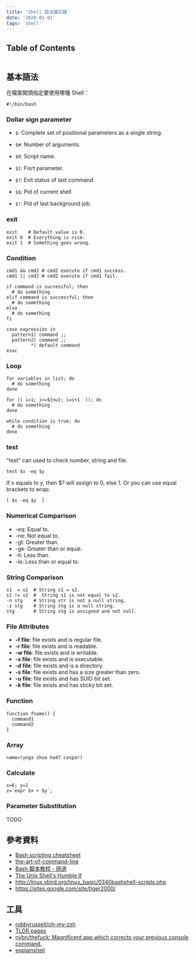 ```yaml
---
title: 'Shell 語法備忘錄'
date: '2020-01-01'
tags: 'shell'
---
```


## Table of Contents

```toc
```

## 基本語法

在檔案開頭指定要使用哪種 Shell：

```shell
#!/bin/bash
```

### Dollar sign parameter

- `$`: Complete set of positional parameters as a single string.
- `$#`: Number of arguments.
- `$0`: Script name.
- `$1`: Fisrt parameter.

- `$?`: Exit status of last command.
- `$$`: Pid of current shell
- `$!`: Pid of last background job.

### exit

```shell
exit    # Default value is 0.
exit 0  # Everything is nice.
exit 1  # Something goes wrong.
```

### Condition

```shell
cmd1 && cmd2 # cmd2 execute if cmd1 success.
cmd1 || cmd2 # cmd2 execute if cmd1 fail.

if command is successful; then
  # do something
elif command is successful; then
  # do something
else
  # do something
fi

case expression in
  pattern1) command ;;
  pattern2) command ;;
         *) default command
esac
```

### Loop

```shell
for variables in list; do
  # do something
done

for (( i=1; i<=${nu}; i=i+1  )); do
  # do something
done

while condition is true; do
  # do something
done
```

### test

"test" can used to check number, string and file.

```shell
test $x -eq $y
```

If x equals to y, then \$? will assign to 0, else 1.
Or you can use equal brackets to wrap:

```shell
[ $x -eq $y  ]
```

### Numerical Comparison

- -eq: Equal to.
- -ne: Not equal to.
- -gt: Greater than.
- -ge: Greater than or equal.
- -lt: Less than.
- -le: Less than or equal to.

### String Comparison

```shell
s1  = s2  # String s1 = s2.
s1 != s2  #  String s1 is not equal to s2.
-n stg    # String str is not a null string.
-z stg    # String stg is a null string.
stg       # String stg is assigned and not null.
```

### File Attributes

- **-f file**: file exists and is regular file.
- **-r file**: file exists and is readable.
- **-w file**: file exists and is writable.
- **-x file**: file exists and is executable.
- **-d file**: file exists and is a directory.
- **-s file**: file exists and has a size greater than zero.
- **-u file**: file exists and has SUID bit set.
- **-k file**: file exists and has sticky bit set.

### Function

```shell
function fname() {
  command1
  command2
}
```

### Array

```shell
name=(yoga shuo ha47 caspar)
```

### Calculate

```shell
x=6; y=2
z=`expr $x + $y`;
```

### Parameter Substitution

TODO

## 參考資料

- [Bash scripting cheatsheet](https://devhints.io/bash)
- [the-art-of-command-line](https://github.com/jlevy/the-art-of-command-line)
- [Bash 脚本教程 - 网道](https://wangdoc.com/bash/index.html)
- [The Unix Shell's Humble If](https://thoughtbot.com/blog/the-unix-shells-humble-if)
- http://linux.vbird.org/linux_basic/0340bashshell-scripts.php
- https://sites.google.com/site/tiger2000/

## 工具

- [robbyrussell/oh-my-zsh](https://github.com/robbyrussell/oh-my-zsh)
- [TLDR pages](http://tldr-pages.github.io/)
- [nvbn/thefuck: Magnificent app which corrects your previous console command.](https://github.com/nvbn/thefuck)
- [explainshell](http://explainshell.com/)
